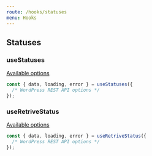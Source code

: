 ```yaml
---
route: /hooks/statuses
menu: Hooks
---
```


## Statuses

### useStatuses

[Available options](https://developer.wordpress.org/rest-api/reference/post-statuses/#list-statuses)

```jsx
const { data, loading, error } = useStatuses({
  /* WordPress REST API options */
});
```

### useRetriveStatus

[Available options](https://developer.wordpress.org/rest-api/reference/post-statuses/#retrieve-a-status)

```jsx
const { data, loading, error } = useRetriveStatus({
  /* WordPress REST API options */
});
```

